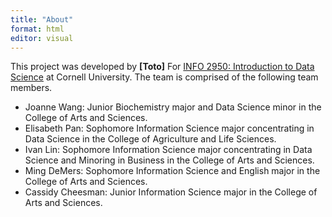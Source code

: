 ```yaml
---
title: "About"
format: html
editor: visual
---
```


This project was developed by **\[Toto\]** For [INFO 2950: Introduction to Data Science](https://info2950.infosci.cornell.edu) at Cornell University. The team is comprised of the following team members.

-   Joanne Wang: Junior Biochemistry major and Data Science minor in the College of Arts and Sciences.
-   Elisabeth Pan: Sophomore Information Science major concentrating in Data Science in the College of Agriculture and Life Sciences.
-   Ivan Lin: Sophomore Information Science major concentrating in Data Science and Minoring in Business in the College of Arts and Sciences.
-   Ming DeMers: Sophomore Information Science and English major in the College of Arts and Sciences.
-   Cassidy Cheesman: Junior Information Science major in the College of Arts and Sciences.
